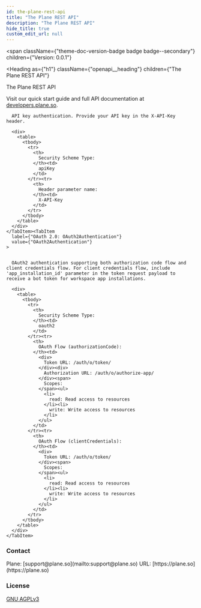 ```yaml
---
id: the-plane-rest-api
title: "The Plane REST API"
description: "The Plane REST API"
hide_title: true
custom_edit_url: null
---
```



<span
  className={"theme-doc-version-badge badge badge--secondary"}
  children={"Version: 0.0.1"}
>
</span>

<Heading
  as={"h1"}
  className={"openapi__heading"}
  children={"The Plane REST API"}
>
</Heading>



The Plane REST API

Visit our quick start guide and full API documentation at [developers.plane.so](https://developers.plane.so/api-reference/introduction).

<div
  style={{"marginBottom":"2rem"}}
>
  <Heading
    id={"authentication"}
    as={"h2"}
    className={"openapi-tabs__heading"}
    children={"Authentication"}
  >
  </Heading><SchemaTabs
    className={"openapi-tabs__security-schemes"}
  >
    <TabItem
      label={"API Key: ApiKeyAuthentication"}
      value={"ApiKeyAuthentication"}
    >


      API key authentication. Provide your API key in the X-API-Key header.

      <div>
        <table>
          <tbody>
            <tr>
              <th>
                Security Scheme Type:
              </th><td>
                apiKey
              </td>
            </tr><tr>
              <th>
                Header parameter name:
              </th><td>
                X-API-Key
              </td>
            </tr>
          </tbody>
        </table>
      </div>
    </TabItem><TabItem
      label={"OAuth 2.0: OAuth2Authentication"}
      value={"OAuth2Authentication"}
    >


      OAuth2 authentication supporting both authorization code flow and client credentials flow. For client credentials flow, include 'app_installation_id' parameter in the token request payload to receive a bot token for workspace app installations.

      <div>
        <table>
          <tbody>
            <tr>
              <th>
                Security Scheme Type:
              </th><td>
                oauth2
              </td>
            </tr><tr>
              <th>
                OAuth Flow (authorizationCode):
              </th><td>
                <div>
                  Token URL: /auth/o/token/
                </div><div>
                  Authorization URL: /auth/o/authorize-app/
                </div><span>
                  Scopes:
                </span><ul>
                  <li>
                    read: Read access to resources
                  </li><li>
                    write: Write access to resources
                  </li>
                </ul>
              </td>
            </tr><tr>
              <th>
                OAuth Flow (clientCredentials):
              </th><td>
                <div>
                  Token URL: /auth/o/token/
                </div><span>
                  Scopes:
                </span><ul>
                  <li>
                    read: Read access to resources
                  </li><li>
                    write: Write access to resources
                  </li>
                </ul>
              </td>
            </tr>
          </tbody>
        </table>
      </div>
    </TabItem>
  </SchemaTabs>
</div><div
  style={{"display":"flex","flexDirection":"column","marginBottom":"var(--ifm-paragraph-margin-bottom)"}}
>
  <h3
    style={{"marginBottom":"0.25rem"}}
  >
    Contact
  </h3><span>
    Plane: [support@plane.so](mailto:support@plane.so)
  </span><span>
    URL: [https://plane.so](https://plane.so)
  </span>
</div><div
  style={{"marginBottom":"var(--ifm-paragraph-margin-bottom)"}}
>
  <h3
    style={{"marginBottom":"0.25rem"}}
  >
    License
  </h3><a
    href={"https://github.com/makeplane/plane/blob/preview/LICENSE.txt"}
  >
    GNU AGPLv3
  </a>
</div>
